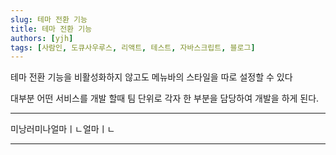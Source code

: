 ```yaml
---
slug: 테마 전환 기능
title: 테마 전환 기능
authors: [yjh]
tags: [사람인, 도큐사우루스, 리액트, 테스트, 자바스크립트, 블로그]
---
```


<div className='previewBox'>

<div className="texts">
  테마 전환 기능을 비활성화하지 않고도 메뉴바의 스타일을 따로 설정할 수 있다
</div>

</div>

<!--truncate-->

대부분 어떤 서비스를 개발 할때 팀 단위로 각자 한 부분을 담당하여 개발을 하게 된다.

---

미낭러미나얼마ㅣㄴ얼마ㅣㄴ

---
